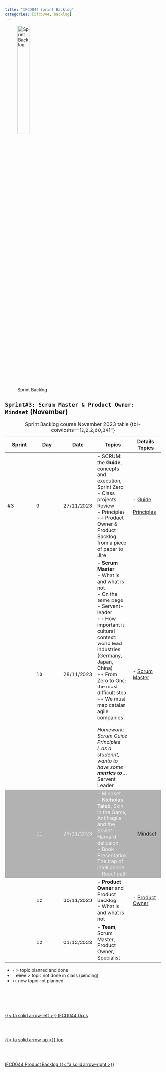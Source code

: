 ```yaml
---
title: "IFCD044 Sprint Backlog"
categories: [ifcd044, backlog]
---
```



<style>
tr:nth-child(3) {
  background-color: #b2b2b2!important;
  color: #f4f4f4!important;
}
</style>


![Sprint Backlog](/images/home/backlog.jpg){width="30%"}

## ``Sprint#3: Scrum Master & Product Owner: Mindset`` (November)

::: {.column-page-right}
| Sprint | Day | Date | Topics |  Details Topics |
| -- | -- | -- | -- | -- |
| #3  | 9 | 27/11/2023 | - SCRUM: the **Guide**, concepts and execution, Sprint Zero </br> - Class projects Review  </br> - <s>Principles</s> </br>++ Product Owner & Product Backlog: from a piece of paper to Jire  | - [Guide](/scrum/scrum-what-guide.qmd) </br> - [Principles](/scrum/scrum-what-agile-manifesto.qmd)|
|  | 10 | 28/11/2023 | - **Scrum Master** </br> - What is and what is not </br> - On the same page </br> - Servent-leader </br> ++ How important is cultural context: world lead industries (Germany, Japan, China) </br> ++ From Zero to One: the most difficult step </br> ++ We must map catalan agile companies  </br></br>  *Homework: </br> Scrum Guide </br>  Principles </br> I, as a studennt, wanto to have some **metrics to** ...*  </br>  Servent Leader  | - [Scrum Master](/scrum/scrum-week4.qmd) |
|  | 11 | 29/11/2023 | - Mindset  </br>  - **Nicholas Taleb**, Skin in the Game, Antifragile and the Soviet-Harvard dellusion  </br>  - Book Presentation: The trap of intelligence  </br>  - React path | - [Mindset](/scrum/scrum-week5.qmd) |
|  | 12  | 30/11/2023 | - **Product Owner** and Product Backlog </br>  - What is and what is not </br>   | - [Product Owner](/scrum/scrum-week6.qmd) |
|  | 13 | 01/12/2023 | - **Team**, Scrum Master, Product Owner, Specialist </br> |  |
: Sprint Backlog course November 2023 table {tbl-colwidths="[2,2,2,60,34]"}
:::

::: {.callout-note}
- `-` > topic planned and done
- `- ` <s>done</s> > topic not done in class (pending)
- `++` new topic not planned
:::




<!--- navLinks -->
<br><br>
<div class=row>
<br>
<div class='column left previous'>
<br>
[{{< fa solid arrow-left >}} IFCD044 Docs](/ifcd044/ifcd044.qmd)
<br>
</div>
<br>
<div class='column center'>
<br>
[{{< fa solid arrow-up >}} top](#top)
<br>
</div>
<br>
<div class='column right next'>
<br>
[IFCD044 Product Backlog  {{< fa solid arrow-right >}}](/ifcd044/ifcd044backlog-product.qmd)
<br>
</div>
<br>
</div>
